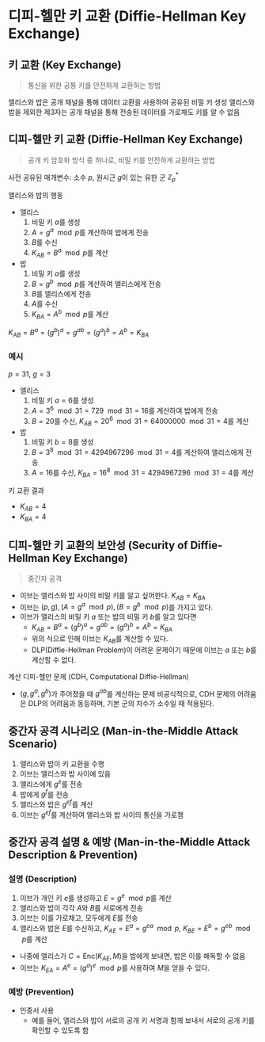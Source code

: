 
# 디피-헬만 키 교환 (Diffie-Hellman Key Exchange)
## 키 교환 (Key Exchange)
> 통신을 위한 공통 키를 안전하게 교환하는 방법

앨리스와 밥은 공개 채널을 통해 데이터 교환을 사용하여 공유된 비밀 키 생성
앨리스와 밥을 제외한 제3자는 공개 채널을 통해 전송된 데이터를 가로채도 키를 알 수 없음

## 디피-헬만 키 교환 (Diffie-Hellman Key Exchange)
> 공개 키 암호화 방식 중 하나로, 비밀 키를 안전하게 교환하는 방법

사전 공유된 매개변수: 소수 $p$, 원시근 $g$이 있는 유한 군 $\mathbb{Z}_p^*$

앨리스와 밥의 행동
- 앨리스
	1. 비밀 키 $a$를 생성
	2. $A = g^a \mod p$를 계산하여 밥에게 전송
	3. $B$를 수신
	4. $K_{AB} = B^a \mod p$를 계산
- 밥
	1. 비밀 키 $a$를 생성
	2. $B = g^b \mod p$를 계산하여 앨리스에게 전송
	3. $B$를 앨리스에게 전송
	4. $A$를 수신
	5. $K_{BA} = A^b \mod p$를 계산

$K_{AB} = B^a = (g^b)^a = g^{ab} = (g^a)^b = A^b = K_{BA}$

### 예시
$p = 31$, $g = 3$
- 앨리스
	1. 비밀 키 $a = 6$를 생성
	2. $A = 3^6 \mod 31 = 729 \mod 31 = 16$를 계산하여 밥에게 전송
	3. $B = 20$를 수신, $K_{AB} = 20^6 \mod 31 = 64000000 \mod 31 = 4$를 계산
- 밥
	1. 비밀 키 $b = 8$를 생성
	2. $B = 3^8 \mod 31 = 4294967296 \mod 31 = 4$를 계산하여 앨리스에게 전송
	3. $A = 16$를 수신, $K_{BA} = 16^8 \mod 31 = 4294967296 \mod 31 = 4$를 계산

키 교환 결과
- $K_{AB} = 4$
- $K_{BA} = 4$

## 디피-헬만 키 교환의 보안성 (Security of Diffie-Hellman Key Exchange)
> 중간자 공격

- 이브는 앨리스와 밥 사이의 비밀 키를 알고 싶어한다. $K_{AB} = K_{BA}$
- 이브는 $(p, g), (A = g^a \mod p), (B = g^b \mod p)$를 가지고 있다.
- 이브가 앨리스의 비밀 키 $a$ 또는 밥의 비밀 키 $b$를 알고 있다면
	- $K_{AB} = B^a = (g^b)^a = g^{ab} = (g^a)^b = A^b = K_{BA}$
	- 위의 식으로 인해 이브는 $K_{AB}$를 계산할 수 있다.
	- DLP(Diffie-Hellman Problem)이 어려운 문제이기 때문에 이브는 $a$ 또는 $b$를 계산할 수 없다.

<Bbox> 계산 디피-헬만 문제 (CDH, Computational Diffie-Hellman) </Bbox>

- $(g, g^a, g^b)$가 주어졌을 때 $g^{ab}$를 계산하는 문제
비공식적으로, CDH 문제의 어려움은 DLP의 어려움과 동등하며, 기본 군의 차수가 소수일 때 적용된다.

## 중간자 공격 시나리오 (Man-in-the-Middle Attack Scenario)
1. 앨리스와 밥이 키 교환을 수행
2. 이브는 앨리스와 밥 사이에 있음
3. 앨리스에게 $g^e$를 전송
4. 밥에게 $g^f$를 전송
5. 앨리스와 밥은 $g^{ef}$를 계산
6. 이브는 $g^{ef}$를 계산하여 앨리스와 밥 사이의 통신을 가로챔

## 중간자 공격 설명 & 예방 (Man-in-the-Middle Attack Description & Prevention)
### 설명 (Description)
1. 이브가 개인 키 $e$를 생성하고 $E = g^e \mod p$를 계산
2. 앨리스와 밥이 각각 $A$와 $B$를 서로에게 전송
3. 이브는 이를 가로채고, 모두에게 $E$를 전송
4. 앨리스와 밥은 $E$를 수신하고, 
	$K_{AE} = E^a = g^{ea} \mod p$, $K_{BE} = E^b = g^{eb} \mod p$를 계산

- 나중에 앨리스가 $C = \text{Enc}(K_{AE}, M)$을 밥에게 보내면, 밥은 이를 해독할 수 없음
- 이브는 $K_{EA} = A^e = (g^a)^e \mod p$를 사용하여 $M$을 얻을 수 있다.

### 예방 (Prevention)
- 인증서 사용
	- 예를 들어, 앨리스와 밥이 서로의 공개 키 서명과 함께 보내서 서로의 공개 키를 확인할 수 있도록 함

